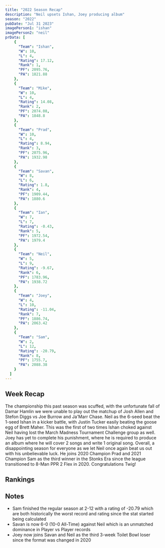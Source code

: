 ```yaml
---
title: "2022 Season Recap"
description: "Neil upsets Ishan, Joey producing album"
season: "2022"
pubDate: "Jul 31 2023"
imagePerson1: "ishan"
imagePerson2: "neil"
prData: [
	{
	  "Team": "Ishan",
	  "W": 10,
	  "L": 4,
	  "Rating": 17.12,
	  "Rank": 1,
	  "PF": 2095.76,
	  "PA": 1821.88
	},
	{
	  "Team": "Mike",
	  "W": 10,
	  "L": 4,
	  "Rating": 14.08,
	  "Rank": 2,
	  "PF": 2074.08,
	  "PA": 1848.8
	},
	{
	  "Team": "Prad",
	  "W": 10,
	  "L": 4,
	  "Rating": 8.94,
	  "Rank": 3,
	  "PF": 2075.96,
	  "PA": 1932.98
	},
	{
	  "Team": "Savan",
	  "W": 8,
	  "L": 6,
	  "Rating": 1.8,
	  "Rank": 4,
	  "PF": 1909.44,
	  "PA": 1880.6
	},
	{
	  "Team": "Ian",
	  "W": 7,
	  "L": 7,
	  "Rating": -0.43,
	  "Rank": 5,
	  "PF": 1972.54,
	  "PA": 1979.4
	},
	{
	  "Team": "Neil",
	  "W": 5,
	  "L": 9,
	  "Rating": -9.67,
	  "Rank": 6,
	  "PF": 1783.96,
	  "PA": 1938.72
	},
	{
	  "Team": "Joey",
	  "W": 4,
	  "L": 10,
	  "Rating": -11.04,
	  "Rank": 7,
	  "PF": 1886.74,
	  "PA": 2063.42
	},
	{
	  "Team": "Sam",
	  "W": 2,
	  "L": 12,
	  "Rating": -20.79,
	  "Rank": 8,
	  "PF": 1755.7,
	  "PA": 2088.38
	}
  ]
---
```



## Week Recap

The championship this past season was scuffed, with the unfortunate fall of Damar Hamlin we were unable to play out the matchup 
of Josh Allen and Stefon Diggs vs Joe Burrow and Ja'Marr Chase. Neil as the 6-seed beat the 1-seed Ishan in a kicker battle, 
with Justin Tucker easily beating the goose egg of Brett Maher. This was the first of two times Ishan choked against Neil having
lost the March Madness Tournament Challenge group as well. Joey has yet to complete his punishment, where he is required to 
produce an album where he will cover 2 songs and write 1 original song. Overall, a disappointing season for everyone as we let 
Neil once again beat us out with his unbelievable luck. He joins 2020 Champion Prad and 2021 Champion Sam as the third winner
in the Stonks Era since the league transitioned to 8-Man PPR 2 Flex in 2020. Congratulations Twig!

## Rankings

<PowerRankingTable client:load data={frontmatter.prData} />

## Notes

* Sam finished the regular season at 2-12 with a rating of -20.79 which are both historically the worst record and rating since
the stat started being calculated
* Savan is now 6-0 (10-0 All-Time) against Neil which is an unmatched dominance in Player vs Player records
* Joey now joins Savan and Neil as the third 3-week Toilet Bowl loser since the format was changed in 2020